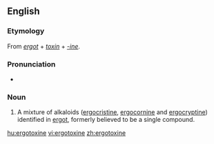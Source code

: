 ==English==

===Etymology===
From ''[[ergot]]'' + ''[[toxin]]'' + ''[[-ine]]''.

===Pronunciation===
* {{IPA|/ɜːɡəˈtɒksiːn/}}

===Noun===
{{en-noun|-}}

# {{biochemistry}} A mixture of alkaloids ([[ergocristine]], [[ergocornine]] and [[ergocryptine]]) identified in [[ergot]], formerly believed to be a single compound.

[[hu:ergotoxine]]
[[vi:ergotoxine]]
[[zh:ergotoxine]]
